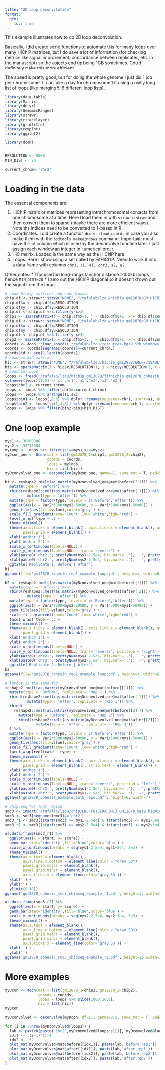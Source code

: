 ```yaml
---
title: "2D loop deconvolution"
format:
  gfm:
    toc: true
---
```


This example illustrates how to do 2D loop deconvolution. 

Basically, I did create some functions to automate this for many loops over many 
HiChIP matrices, but I do save a lot of information (for checking metrics like
signal improvement, concordance between replicates, etc. in the manuscript) so
the objects end up being 1GB sometimes. Could definitely make this more
efficient.

The speed is pretty good, but for doing the whole genome I just did 1 job
per chromosome. It can take a day for chromosome 1 if using a really long list
of loops (like merging 5-6 different loop lists).


```r
library(data.table)
library(Matrix)
library(dplyr)
library(GenomicRanges)
library(strawr)
library(rtracklayer)
library(gridExtra)
library(cowplot)
library(ggplot2)

library(dcon)


RESOLUTION <- 5000
MIN_DIST <- 20

current_chrom<-'chr2'
```


# Loading in the data

The essential components are:

1. HiChIP matrix or matrices representing intrachromosomal contacts from one
chromosome at a time. Here I load them in with `strawr::straw` and then convert 
them to sparse (maybe there are more efficient ways). Note the indices need to 
be converted to 1-based in R.
2. Coordinates. I did create a function `dcon:::load_coords` in case you also
make them with the `bedtools makewindows` command. Important: must have the `id`
column which is used by the deconvolve function later. I just assign each window
an integer in numerical order.
3. HiC matrix. Loaded in the same way as the HiChIP here.
4. Loops. Here I show using a set called by FitHiChIP. Need to work it into
a data frame with columns `chr1, s1, e1, chr2, s2, e2`.

Other notes:
* I focused on long-range (anchor distance >100kb) loops, hence `MIN_DIST=20`
* I zero out the HiChIP diagonal so it doesn't drown out the signal from the loops


```r
# Load hichip matrices and coordinates
chip.df <- strawr::straw("NONE", "/rafalab/lzou/hichip_gm12878/GM_HiChIP_cohesin_r1.hic", gsub('chr','',current_chrom), gsub('chr','',current_chrom), "BP", RESOLUTION)
chip.df$x <- chip.df$x/RESOLUTION
chip.df$y <- chip.df$y/RESOLUTION
chip.df <- chip.df %>% filter(y-x>3)
chip1 <- sparseMatrix(i = chip.df$x+1, j = chip.df$y+1, x = chip.df$counts)
chip.df <- strawr::straw("NONE", "/rafalab/lzou/hichip_gm12878/GM_HiChIP_cohesin_r2.hic", gsub('chr','',current_chrom), gsub('chr','',current_chrom), "BP", RESOLUTION)
chip.df$x <- chip.df$x/RESOLUTION
chip.df$y <- chip.df$y/RESOLUTION
chip.df <- chip.df %>% filter(y-x>3)
chip2 <- sparseMatrix(i = chip.df$x+1, j = chip.df$y+1, x = chip.df$counts)
coords <- dcon:::load_coords('/rafalab/lzou/resources/hg19.5kb.windows', type='windows')
coords <- coords[seqnames(coords)==current_chrom,]
coords$id <- seq(1,length(coords))
# Load in HiC matrix
hic <- strawr::straw("NONE", "/rafalab/lzou/hichip_gm12878/ENCFF718AWL.hic", gsub('chr','',current_chrom), gsub('chr','',current_chrom), "BP", RESOLUTION)
hic <- sparseMatrix(i = hic$x/RESOLUTION+1, j = hic$y/RESOLUTION+1, x = hic$counts)
# Load in loops
loops <- fread('/rafalab/lzou/hichip_gm12878/fithichip_gm12878_cohesin_loose.csv')
colnames(loops)[1:5] <- c('chr1','s1','e1','s2','e2')
loops$chr2 <- current_chrom
loops <- loops %>% filter(chr1==current_chrom)
loops <- loops %>% arrange(s1,s2)
loops$bin1 <- loops[,1:3] %>% dplyr::rename(seqnames=chr1, start=s1, end=e1) %>% left_join(as.data.frame(coords)) %>% pull(id)
loops$bin2 <- loops[,c(1,4,5)] %>% dplyr::rename(seqnames=chr1, start=s2, end=e2) %>% left_join(as.data.frame(coords)) %>% pull(id)
loops <- loops %>% filter(bin2-bin1>MIN_DIST)
```


# One loop example


```r
mys1 <- 38600000
mys2 <- 38735000
myloop <- loops %>% filter(s1==mys1,s2==mys2)
myDcon_one <- Dcon(mat = list(gm12878_1=chip1, gm12878_2=chip2),
                   coords = coords,
                   loops = myloop,
                   hic = list(hic))
myDconvolved_one <- deconvolve(myDcon_one, gamma=1, save_mat = T, pad=5, df=11)
```


```r
h1 <- reshape2::melt(as.matrix(myDconvolved_one@mat$before[[1]])) %>%
  mutate(type = 'Before') %>%
  rbind(reshape2::melt(as.matrix(myDconvolved_one@mat$after[[1]])) %>%
          mutate(type = 'After')) %>%
  mutate(type = factor(type, levels = c('Before','After'))) %>%
  ggplot(aes(x = Var2*5000+mys2-50000, y = Var1*5000+mys1-50000)) +
  geom_tile(aes(fill=value),color='grey') +
  scale_fill_gradient(name='Count',low='white',high='red') +
  facet_wrap( type ~ .) +
  theme_minimal() +
  theme(axis.ticks = element_blank(), axis.line.x = element_blank(), axis.line.y = element_blank(),
        panel.grid = element_blank()) +
  xlab('Anchor 1') +
  ylab('Anchor 2') + 
  scale_x_continuous(labels=NULL) +
  scale_y_continuous(labels=NULL, trans='reverse') +
  ylab(paste0('chr2:', prettyNum(mys1-2.5e4, big.mark=','), '-', prettyNum(mys1+2.5e4, big.mark=','))) +
  xlab(paste0('chr2:', prettyNum(mys2-2.5e4, big.mark=','), '-', prettyNum(mys2+2.5e4, big.mark=','))) +
  ggtitle('Replicate 1: Before | After')
h1
ggsave(file='gm12878_cohesin_rep1_example_loop.pdf', height=3, width=6)
```


```r
h2 <- reshape2::melt(as.matrix(myDconvolved_one@mat$before[[2]])) %>%
  mutate(type = 'Before') %>%
  rbind(reshape2::melt(as.matrix(myDconvolved_one@mat$after[[2]])) %>%
          mutate(type = 'After')) %>%
  mutate(type = factor(type, levels = c('Before','After'))) %>%
  ggplot(aes(x = Var2*5000+mys2-50000, y = Var1*5000+mys1-50000)) +
  geom_tile(aes(fill=value),color='grey') +
  scale_fill_gradient(name='Count',low='white',high='red') +
  facet_wrap( type ~ .) +
  theme_minimal() +
  theme(axis.ticks = element_blank(), axis.line.x = element_blank(), axis.line.y = element_blank(),
        panel.grid = element_blank()) +
  xlab('Anchor 1') +
  ylab('Anchor 2') + 
  scale_x_continuous(labels=NULL) +
  scale_y_continuous(labels=NULL, trans='reverse', position = 'right') +
  ylab(paste0('chr2:', prettyNum(mys1-2.5e4, big.mark=','), '-', prettyNum(mys1+2.5e4, big.mark=','))) +
  xlab(paste0('chr2:', prettyNum(mys2-2.5e4, big.mark=','), '-', prettyNum(mys2+2.5e4, big.mark=','))) +
  ggtitle('Replicate 2: Before | After')
h2
ggsave(file='gm12878_cohesin_rep2_example_loop.pdf', height=3, width=6)
```


```r
# layout in the same fig
reshape2::melt(as.matrix(myDconvolved_one@mat$before[[1]])) %>%
  mutate(type = 'Before', replicate = 'Rep 1') %>%
  rbind(reshape2::melt(as.matrix(myDconvolved_one@mat$after[[1]])) %>%
          mutate(type = 'After', replicate = 'Rep 1')) %>%
  rbind(
    reshape2::melt(as.matrix(myDconvolved_one@mat$before[[2]])) %>%
      mutate(type = 'Before', replicate = 'Rep 2') %>%
      rbind(reshape2::melt(as.matrix(myDconvolved_one@mat$after[[2]])) %>%
              mutate(type = 'After', replicate = 'Rep 2')) 
  ) %>%
  mutate(type = factor(type, levels = c('Before','After'))) %>%
  ggplot(aes(x = Var2*5000+mys2-50000, y = Var1*5000+mys1-50000)) +
  geom_tile(aes(fill=value),color='grey') +
  scale_fill_gradient(name='Count',low='white',high='red') +
  facet_wrap(replicate ~ type) +
  theme_minimal() +
  theme(axis.ticks = element_blank(), axis.line.x = element_blank(), axis.line.y = element_blank(),
        panel.grid = element_blank(), strip.text = element_blank()) +
  xlab('Anchor 1') +
  ylab('Anchor 2') + 
  scale_x_continuous(labels=NULL) +
  scale_y_continuous(labels=NULL, trans='reverse', position = 'left') +
  ylab(paste0('chr2:', prettyNum(mys1-2.5e4, big.mark=','), '-', prettyNum(mys1+3e4, big.mark=','))) +
  xlab(paste0('chr2:', prettyNum(mys2-2.5e4, big.mark=','), '-', prettyNum(mys2+3e4, big.mark=','))) 
ggsave('gm12878_cohesin_example_both_reps.pdf', height=6, width=7)
```


```r
# chip-seq for that region
smc3 <- import('/rafalab/lzou/chip/ENCFF815ERA_SMC3_GM12878_hg19.bigWig')
smc3 <- smc3[seqnames(smc3)=='chr2']
smc3_r1 <- smc3[(start(smc3) >= mys1-2.5e4) & (start(smc3) <= mys1+3e4)]
smc3_r2 <- smc3[(start(smc3) >= mys2-2.5e4) & (start(smc3) <= mys2+3e4)]
```

```r
as.data.frame(smc3_r1) %>%
  ggplot(aes(x = start, y= score)) +
  geom_bar(stat='identity',fill='blue',color='blue') +
  scale_x_continuous(breaks = seq(mys1-2.5e4, mys1+3e4, 5e3)) +
  theme_minimal() +
  theme(axis.text = element_blank(),
        axis.line.x.bottom = element_line(color = "gray 50"),
        panel.grid.major = element_blank(),
        panel.grid.minor = element_blank(),
        axis.ticks.x = element_line(color='gray 50')) +
  xlab('') +
  ylab('') +
  ylim(c(0,10))
ggsave('gm12878_cohesin_smc3_chipseq_example_r1.pdf', height=1, width=3.25)
```

```r
as.data.frame(smc3_r2) %>%
  ggplot(aes(x = start, y= score)) +
  geom_bar(stat='identity',fill='blue',color='blue') +
  scale_x_continuous(breaks = seq(mys2-2.5e4, mys2+3e4, 5e3)) +
  theme_minimal() +
  theme(axis.text = element_blank(),
        axis.line.x.bottom = element_line(color = "gray 50"),
        panel.grid.major = element_blank(),
        panel.grid.minor = element_blank(),
        axis.ticks.x = element_line(color='gray 50')) +
  xlab('') +
  ylab('')
ggsave('gm12878_cohesin_smc3_chipseq_example_r2.pdf', height=1, width=3.75)
```



# More examples

```r
myDcon <- Dcon(mat = list(gm12878_1=chip1, gm12878_2=chip2),
               coords = coords,
               loops = loops %>% slice(1000:1050),
               hic = list(hic))
myDcon
```


```r
myDconvolved <- deconvolve(myDcon, df=11, gamma=0.5, save_mat = T, pad=5)
```


```r
for (i in 1:nrow(myDconvolved@loops)) {
  lab <- paste0(paste('chr2',myDconvolved@loops$s1[i], myDconvolved@loops$s2[i], sep=':'), ', PET: ', myDconvolved@loops$pet[i])
  idx1 <- ((i-1)*2)+1
  idx2 <- i*2
  plot_mat(myDconvolved@mat$before[[idx1]], paste(lab,'before,rep1'))
  plot_mat(myDconvolved@mat$after[[idx1]], paste(lab,'after,rep1'))
  plot_mat(myDconvolved@mat$before[[idx2]], paste(lab,'before,rep2'))
  plot_mat(myDconvolved@mat$after[[idx2]], paste(lab,'after,rep2'))
}
```

